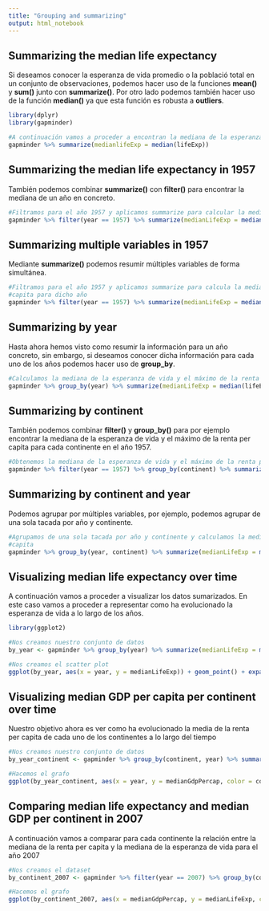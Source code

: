 ```yaml
---
title: "Grouping and summarizing"
output: html_notebook
---
```


## Summarizing the median life expectancy

Si deseamos conocer la esperanza de vida promedio o la població total en un conjunto de observaciones, podemos hacer uso de la funciones **mean()** y **sum()** junto con **summarize()**. Por otro lado podemos también hacer uso de la función **median()** ya que esta función es robusta a **outliers**.

```r
library(dplyr)
library(gapminder)

#A continuación vamos a proceder a encontran la mediana de la esperanza de vida de nuestro conjunto de datos
gapminder %>% summarize(medianlifeExp = median(lifeExp))
```

## Summarizing the median life expectancy in 1957

También podemos combinar **summarize()** con **filter()** para encontrar la mediana de un año en concreto.

```r
#Filtramos para el año 1957 y aplicamos summarize para calcular la mediana de la esperanza de vida para dicho año
gapminder %>% filter(year == 1957) %>% summarize(medianLifeExp = median(lifeExp))
```

## Summarizing multiple variables in 1957

Mediante **summarize()** podemos resumir múltiples variables de forma simultánea. 

```r
#Filtramos para el año 1957 y aplicamos summarize para calcula la mediana de la esperanza de vida y el máximo de la renta per 
#capita para dicho año
gapminder %>% filter(year == 1957) %>% summarize(medianLifeExp = median(lifeExp), maxGDP = max(gdpPercap))
```

## Summarizing by year

Hasta ahora hemos visto como resumir la información para un año concreto, sin embargo, si deseamos conocer dicha información para cada uno de los años podemos hacer uso de **group_by**.

```r
#Calculamos la mediana de la esperanza de vida y el máximo de la renta per capita para cada año 
gapminder %>% group_by(year) %>% summarize(medianLifeExp = median(lifeExp), maxGDP = max(gdpPercap))
```

## Summarizing by continent

También podemos combinar **filter()** y **group_by()** para por ejemplo encontrar la mediana de la esperanza de vida y el máximo de la renta per capita para cada continente en el año 1957.

```r
#Obtenemos la mediana de la esperanza de vida y el máximo de la renta per capita para cada continente en el año 1957
gapminder %>% filter(year == 1957) %>% group_by(continent) %>% summarize(medianLifeExp = median(lifeExp), maxGDP = max(gdpPercap))
```

## Summarizing by continent and year

Podemos agrupar por múltiples variables, por ejemplo, podemos agrupar de una sola tacada por año y continente.

```r
#Agrupamos de una sola tacada por año y continente y calculamos la mediana de la esperanza de vida y el máximo de la renta per
#capita
gapminder %>% group_by(year, continent) %>% summarize(medianLifeExp = median(lifeExp), maxGdpPercap = max(gdpPercap))
```

## Visualizing median life expectancy over time

A continuación vamos a proceder a visualizar los datos sumarizados. En este caso vamos a proceder a representar como ha evolucionado la esperanza de vida a lo largo de los años.

```r
library(ggplot2)

#Nos creamos nuestro conjunto de datos
by_year <- gapminder %>% group_by(year) %>% summarize(medianLifeExp = median(lifeExp), maxGDP = max(gdpPercap))

#Nos creamos el scatter plot
ggplot(by_year, aes(x = year, y = medianLifeExp)) + geom_point() + expand_limits(y = 0)
```


## Visualizing median GDP per capita per continent over time

Nuestro objetivo ahora es ver como ha evolucionado la media de la renta per capita de cada uno de los continentes a lo largo del tiempo

```r
#Nos creamos nuestro conjunto de datos
by_year_continent <- gapminder %>% group_by(continent, year) %>% summarize(medianGdpPercap = median(gdpPercap))

#Hacemos el grafo 
ggplot(by_year_continent, aes(x = year, y = medianGdpPercap, color = continent)) + geom_point() + expand_limits(y = 0)

```

## Comparing median life expectancy and median GDP per continent in 2007

A continuación vamos a comparar para cada continente la relación entre la mediana de la renta per capita y la mediana de la esperanza de vida para el año 2007

```r
#Nos creamos el dataset
by_continent_2007 <- gapminder %>% filter(year == 2007) %>% group_by(continent) %>% summarize(medianLifeExp = median(lifeExp), medianGdpPercap = median(gdpPercap))

#Hacemos el grafo 
ggplot(by_continent_2007, aes(x = medianGdpPercap, y = medianLifeExp, color = continent)) + geom_point()
```

